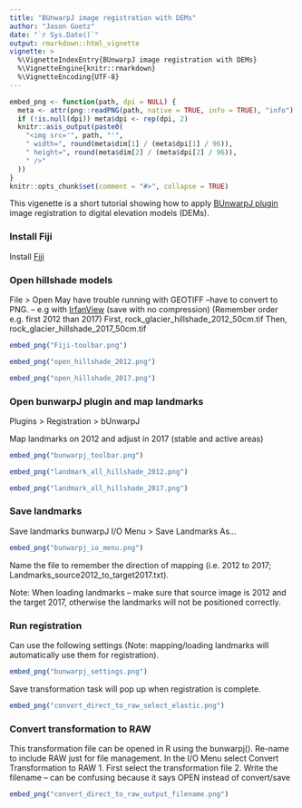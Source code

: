 ```yaml
---
title: "BUnwarpJ image registration with DEMs"
author: "Jason Goetz"
date: "`r Sys.Date()`"
output: rmarkdown::html_vignette
vignette: >
  %\VignetteIndexEntry{BUnwarpJ image registration with DEMs}
  %\VignetteEngine{knitr::rmarkdown}
  %\VignetteEncoding{UTF-8}
---
```


```r
embed_png <- function(path, dpi = NULL) {
  meta <- attr(png::readPNG(path, native = TRUE, info = TRUE), "info")
  if (!is.null(dpi)) meta$dpi <- rep(dpi, 2)
  knitr::asis_output(paste0(
    "<img src='", path, "'",
    " width=", round(meta$dim[1] / (meta$dpi[1] / 96)),
    " height=", round(meta$dim[2] / (meta$dpi[2] / 96)),
    " />"
  ))
}
knitr::opts_chunk$set(comment = "#>", collapse = TRUE)
```



This vigenette is a short tutorial showing how to apply [BUnwarpJ plugin](https://imagej.net/BUnwarpJ) image registration to digital elevation models (DEMs).

### Install Fiji
Install [Fiji](https://fiji.sc/)

### Open hillshade models
File > Open
May have trouble running with GEOTIFF –have to convert to PNG. – e.g with [IrfanView](https://www.irfanview.net/) (save with no compression) 
(Remember order e.g. first 2012 than 2017)
First, rock_glacier_hillshade_2012_50cm.tif
Then, rock_glacier_hillshade_2017_50cm.tif

```r
embed_png("Fiji-toolbar.png")
```

```r
embed_png("open_hillshade_2012.png")
```

```r
embed_png("open_hillshade_2017.png")
```  

### Open bunwarpJ plugin and map landmarks
Plugins > Registration > bUnwarpJ

Map landmarks on 2012 and adjust in 2017 (stable and active areas)

```r
embed_png("bunwarpj_toolbar.png")
```

```r
embed_png("landmark_all_hillshade_2012.png")
```

```r
embed_png("landmark_all_hillshade_2017.png")
```

### Save landmarks
Save landmarks bunwarpJ I/O Menu > Save Landmarks As…

```r
embed_png("bunwarpj_io_menu.png")
```

Name the file to remember the direction of mapping (i.e. 2012 to 2017; Landmarks_source2012_to_target2017.txt).

Note: When loading landmarks – make sure that source image is 2012 and the target 2017, otherwise the landmarks will not be positioned correctly.

### Run registration
Can use the following settings (Note: mapping/loading landmarks will automatically use them for registration).

```r
embed_png("bunwarpj_settings.png")
```

Save transformation task will pop up when registration is complete. 

```r
embed_png("convert_direct_to_raw_select_elastic.png")
```

### Convert transformation to RAW
This transformation file can be opened in R using the bunwarpj(). Re-name to include RAW just for file management. 
In the I/O Menu select Convert Transformation to RAW
1.	First select the transformation file
2.	Write the filename – can be confusing because it says OPEN instead of convert/save

```r
embed_png("convert_direct_to_raw_output_filename.png")
```


